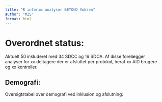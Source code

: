 ```yaml
---
title: "R interim analyser BEYOND Voksen"
author: "MZS"
format: html
---
```


# Overordnet status:
Aktuelt 50 inkluderet med 34 SDCC og 16 SDCA.
Af disse forelægger analyser for xx deltagere der er afsluttet per protokol, heraf xx AID brugere og xx kontroller.

## Demografi:
Oversigtstabel over demografi ved inklusion og afslutning:

